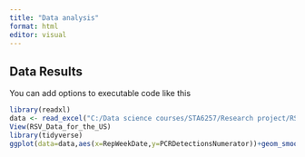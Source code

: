 ```yaml
---
title: "Data analysis"
format: html
editor: visual
---
```


## Data Results

You can add options to executable code like this

```r
library(readxl)
data <- read_excel("C:/Data science courses/STA6257/Research project/RSV Data for the US.xlsx")
View(RSV_Data_for_the_US)
library(tidyverse)
ggplot(data=data,aes(x=RepWeekDate,y=PCRDetectionsNumerator))+geom_smooth()

```
